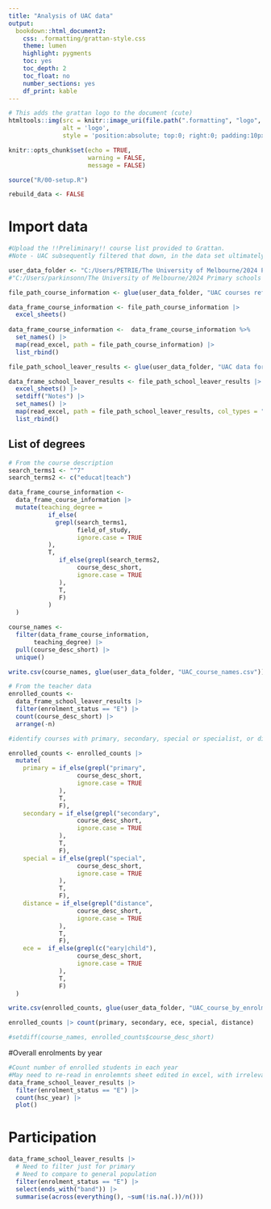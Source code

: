 ```yaml
---
title: "Analysis of UAC data"
output:
  bookdown::html_document2:
    css: .formatting/grattan-style.css
    theme: lumen
    highlight: pygments
    toc: yes
    toc_depth: 2
    toc_float: no
    number_sections: yes
    df_print: kable
---
```


```r
# This adds the grattan logo to the document (cute)
htmltools::img(src = knitr::image_uri(file.path(".formatting", "logo", "GrattanLogo_left.png")), 
               alt = 'logo', 
               style = 'position:absolute; top:0; right:0; padding:10px; height:8%;')
```


```r
knitr::opts_chunk$set(echo = TRUE, 
                      warning = FALSE, 
                      message = FALSE)

source("R/00-setup.R") 

rebuild_data <- FALSE
```

# Import data

```r

#Upload the !!Preliminary!! course list provided to Grattan. 
#Note - UAC subsequently filtered that down, in the data set ultimately provided to us, using filters: field of study code (broad FOS = 7) or any course with description including the string “Educat” or “Teach”. 

user_data_folder <- "C:/Users/PETRIE/The University of Melbourne/2024 Primary schools maths - General/3. Data/4. Uni entry data/"
#"C:/Users/parkinsonn/The University of Melbourne/2024 Primary schools maths - General/3. Data/4. Uni entry data/"

file_path_course_information <- glue(user_data_folder, "UAC courses reference data - ua15 to ua24.xlsx")

data_frame_course_information <- file_path_course_information |> 
  excel_sheets()
  
data_frame_course_information <-  data_frame_course_information %>% 
  set_names() |> 
  map(read_excel, path = file_path_course_information) |> 
  list_rbind()

file_path_school_leaver_results <- glue(user_data_folder, "UAC data for Grattan Institute - 2015 to 2024.xlsx")

data_frame_school_leaver_results <- file_path_school_leaver_results |> 
  excel_sheets() |> 
  setdiff("Notes") |> 
  set_names() |> 
  map(read_excel, path = file_path_school_leaver_results, col_types = "text") |> 
  list_rbind()

```

## List of degrees

```r

# From the course description
search_terms1 <- "^7"
search_terms2 <- c("educat|teach")

data_frame_course_information <- 
  data_frame_course_information |> 
  mutate(teaching_degree = 
           if_else(
             grepl(search_terms1,
                   field_of_study,
                   ignore.case = TRUE
           ), 
           T, 
              if_else(grepl(search_terms2,
                   course_desc_short,
                   ignore.case = TRUE
              ), 
              T, 
              F)
           )
  )

course_names <- 
  filter(data_frame_course_information, 
       teaching_degree) |> 
  pull(course_desc_short) |> 
  unique()

write.csv(course_names, glue(user_data_folder, "UAC_course_names.csv"))

# From the teacher data
enrolled_counts <- 
  data_frame_school_leaver_results |> 
  filter(enrolment_status == "E") |> 
  count(course_desc_short) |> 
  arrange(-n)

#identify courses with primary, secondary, special or specialist, or distance in the title

enrolled_counts <- enrolled_counts |>
  mutate(
    primary = if_else(grepl("primary",
                   course_desc_short,
                   ignore.case = TRUE
              ), 
              T, 
              F),
    secondary = if_else(grepl("secondary",
                   course_desc_short,
                   ignore.case = TRUE
              ), 
              T, 
              F),
    special = if_else(grepl("special",
                   course_desc_short,
                   ignore.case = TRUE
              ), 
              T, 
              F),
    distance = if_else(grepl("distance",
                   course_desc_short,
                   ignore.case = TRUE
              ), 
              T, 
              F),
    ece =  if_else(grepl(c("eary|child"),
                   course_desc_short,
                   ignore.case = TRUE
              ), 
              T, 
              F)
  )

write.csv(enrolled_counts, glue(user_data_folder, "UAC_course_by_enrolment.csv"))

enrolled_counts |> count(primary, secondary, ece, special, distance)

#setdiff(course_names, enrolled_counts$course_desc_short)

```

#Overall enrolments by year

```r
#Count number of enrolled students in each year
#May need to re-read in enrolemnts sheet edited in excel, with irrelevant courses removed
data_frame_school_leaver_results |> 
  filter(enrolment_status == "E") |> 
  count(hsc_year) |> 
  plot()

```

# Participation

```r
data_frame_school_leaver_results |> 
  # Need to filter just for primary
  # Need to compare to general population
  filter(enrolment_status == "E") |> 
  select(ends_with("band")) |> 
  summarise(across(everything(), ~sum(!is.na(.))/n()))

```


